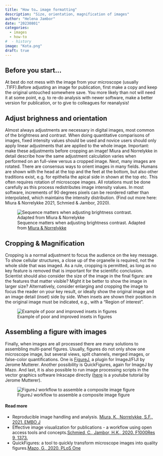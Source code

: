 ```yaml
---
title: "How to… image formatting"
description: "Size, orientation, magnification of images"
author: "Helena Jambor"
date: "20230801"
categories:
  - images
  - how-to
#  - history
image: "Kota.png"
draft: true
---
```

## Before you start… 
At best do not mess with the image from your microscope (usually .TIFF).Before adjusting an image for publication, first make a copy and keep the original untouched somewhere save. You more likely than not will need it at some point, e.g. to re-do analysis with newer software, make a better version for publication, or to give to colleagues for reanalysis! 

## Adjust brighness and orientation
Almost always adjustments are necessary in digital images, most common of the brightness and contrast. When doing quantitative comparisons of images, fixed intensity values should be used and novice users should only apply linear adjustments that are applied to the whole image. Important: make these adjustments before cropping an image! Miura and Norrelykke in detail describe how the same adjustment calculation varies when performed on an full-view versus a cropped image. 
Next, many images are rotated. There are consensus ways to orient images in many fields. Humans are shown with the head at the top and the feet at the bottom, but also other traditions exist, e.g. for epithelia the apical side in shown at the top etc. This often requires rotation of microscope images. All rotations must be done carefully as this process redistributes image intensity values. In most software, increments of 90 degrees pixels can be reordered rather than interpolated, which maintains the intensity distribution. (Find out more here: Miura & Norrelykke 2021, Schmied &  Jambor, 2020). 

![Sequence matters when adjusting brightness contrast. Adapted from <a href="https://doi.org/10.15252/embj.2020105889">Miura & Norrelykke</a> ](Kota.png)

## Cropping & Magnification 
Cropping is a normal adjustment to focus the audience on the key message. To show cellular structures, a close up of the organelle is required, not the whole slide that was imaged. As a rule, cropping is permitted, as long as no key feature is removed that is important for the scientific conclusion. 
Scientist should also consider the size of the image in the final figure: are the features that matter visible? Might it be better to show the image in larger size? Alternatively, consider enlarging and cropping the image to focus the reader on your key result, or ideally show the original image and an image detail (inset) side by side. When insets are shown their position in the original image must be indicated, e.g., with a “Region of interest”.

![Example of poor and improved insets in figures](Insets.png)

## Assembling a figure with images 
Finally, when images are all processed there are many solutions to assembling multi-panel figures. Usually, figures do not only show one microscope image, but several views, split channels, merged images, or false-color quantifications. One is <a href ="https://imagej.net/plugins/figurej">FigureJ</a>, a plugin for ImageJ/FIJI by Jerome Mutterer. Another possibility is QuickFigures, again for ImageJ by Mazo. And last, it is also possible to run image processing scripts in the vector graphics software Inkscape directly (<a href="https://www.youtube.com/watch?v=hdlnZMybf7g">here</a> is a youtube tutorial by Jerome Mutterer). 

![FigureJ workflow to assemble a composite image figure](FigureJ.png)

#### Read more
<ul>
<li>Reproducible image handling and analysis. <a href="https://doi.org/10.15252/embj.2020105889">
Miura, K., Norrelykke, S.F., 2021.  EMBO J</a></li> 
<li>Effective image visualization for publications - a workflow using open access tools and concepts.<a href="https://doi.org/10.12688/f1000research.27140.2">Schmied, C., Jambor, H.K., 2020.  F1000Res 9, 1373.</a></li>
<li>QuickFigures: a tool to quickly transform microscope images into quality figures.<a href="https://journals.plos.org/plosone/article?id=10.1371/journal.pone.0240280">Mazo, G., 2020.  PLoS One</a></li>
</ul>